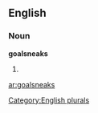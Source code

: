 ==English==

===Noun===
'''goalsneaks'''

# {{plural of|[[goalsneak]]}}

[[Category:English plurals]]

[[ar:goalsneaks]]